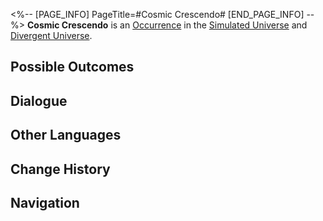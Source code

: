 <%-- [PAGE_INFO]
PageTitle=#Cosmic Crescendo#
[END_PAGE_INFO] --%>
{{Stub}}
{{Simulated Universe Event Infobox
|id            = 12301
|title         = 
|image         = Occurrence Default.png
|domains_su    = Unknown
|domains_ext   = 
|domains_swarm = Unknown
|domains_gng   = Unknown
|domains_du    = Unknown
|requirements  = 
|prev          = 
|next          = 
|characters    = 
|factions      = 
|order         = 
|order_du      = 
}}
'''Cosmic Crescendo''' is an [[Divergent Universe/Occurrence|Occurrence]] in the [[Simulated Universe]] and [[Divergent Universe]].

==Possible Outcomes==
{{Possible Outcomes
|choice_1 = Join the choir!
|result_1 = Trigger 15 random effects in a row.
|path_1   = Elation
|modes_1  = swarm

|choice_2 = Listen.
|result_2 = Trigger 10 random effects in a row.

|choice_3 = Don't listen.
|result_3 = Don't listen to bewitching songs...

}}
<!--
==Gameplay Notes==
* 
-->
==Dialogue==
{{Dialogue Start}}
:{{tx}}
{{Dialogue End}}

==Other Languages==
{{Other Languages
|en   = Cosmic Crescendo
|zhs  = 天外大合唱
|zht  = 天外大合唱
|ja   = {{Rubi|天外大合唱|てんがいだいがっしょう}}
|ko   = 천외대합창
|es   = Crescendo cósmico
|fr   = Crescendo cosmique
|ru   = Космическое крещендо
|th   = ประสานเสียงสุดขอบฟ้า
|vi   = Đại Hợp Xướng Bên Ngoài Bầu Trời
|de   = Kosmisches Crescendo
|id   = Paduan Suara Luar Angkasa
|pt   = Crescendo Cósmico
}}

==Change History==
{{Change History|null}}

==Navigation==
{{Occurrence Navbox}}